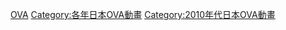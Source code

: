 {{Animanga by year category header|日本OVA動畫|201|6|overview=no}} 

[[Category:2016年日本動畫作品|OVA]]
[[Category:各年日本OVA動畫|Category:各年日本OVA動畫]]
[[Category:2010年代日本OVA動畫|Category:2010年代日本OVA動畫]]